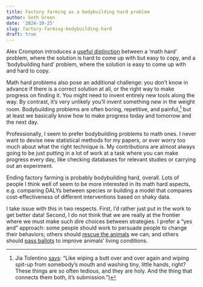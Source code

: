 ```yaml
---
title: Factory farming as a bodybuilding hard problem
author: Seth Green
date: '2024-10-25'
slug: factory-farming-bodybuilding-hard
draft: true
---
```


Alex Crompton introduces a [useful distinction](https://www.alexcrompton.com/blog/2017/05/26/hard-is-not-defensible) between a 'math hard' problem, where the solution is hard to come up with but easy to copy, and a 'bodybuilding hard' problem, where the solution is easy to come up with and hard to copy.

Math hard problems also pose an additional challenge: you don't know in advance if there is a correct solution at all, or the right way to make progress on finding it. You might need to invent entirely new tools along the way. By contrast, it's very unlikely you'll invent something new in the weight room. Bodybuilding problems are often boring, repetitive, and painful,[^1] but at least we basically know how to make progress today and tomorrow and the next day.

[^1]:  Jia Tolentino [says](https://www.nytimes.com/2024/09/03/podcasts/transcript-ezra-klein-interviews-jia-tolentino.html): "Like wiping a butt over and over again and wiping spit-up from somebody’s mouth and washing tiny, little hands, right? These things are so often tedious, and they are holy. And the thing that connects them both, it’s submission.")

Professionally, I seem to prefer bodybuilding problems to math ones. I never want to devise new statistical methods for my papers, or ever worry too much about what the right technique is. My contributions are almost always going to be just putting in a lot of work at a task where you can make progress every day, like checking databases for relevant studies or carrying out an experiment.

Ending factory farming is probably bodybuilding hard, overall. Lots of people I think well of seem to be more interested in its math hard aspects, e.g. comparing DALYs between species or building a model that compares cost-effectiveness of different interventions based on shaky data. 

I take issue with this in two respects. First,  I'd rather just put in the work to get better data! Second, I do not think that we are really at the frontier where we must make such dire choices between strategies. I prefer a "yes and" approach: some people should work to persuade people to change their behaviors; others should [rescue the animals](https://www.directactioneverywhere.com/) we can; and others should [pass ballots](https://www.nationalreview.com/2022/07/a-brief-for-the-pigs-the-case-of-national-pork-producers-council-v-ross/) to improve animals' living conditions.  


